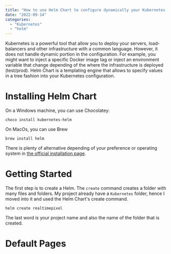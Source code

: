 ```yaml
---
title: "How to use Helm Chart to configure dynamically your Kubernetes file for beginner?"
date: "2022-09-14"
categories:
  - "Kubernetes"
  - "helm"
---
```


Kubernetes is a powerful tool that allow you to deploy your servers, load-balancers and other infrastructure with a common language. However, it does not handle dynamic portion in the configuration. For example, you might want to inject a specific Docker image tag or inject an environment variable that change depending of the where the infrastructure is deployed (test/prod). Helm Chart is a templating engine that allows to specify values in a tree fashion into your Kubernetes configuration.


# Installing Helm Chart

On a Windows machine, you can use Chocolatey:

```
choco install kubernetes-helm
```

On MacOs, you can use Brew

```
brew install helm
```

There is plenty of alternative depending of your preference or operating system in [the official installation page](https://helm.sh/docs/intro/install).

# Getting Started

The first step is to create a Helm. The `create` command creates a folder with many files and folders. My project already have a `Kubernetes` folder, hence I moved into it and used the Helm Chart's create command. 

```
helm create realtimepixel
```
The last word is your project name and also the name of the folder that is created.


# Default Pages
